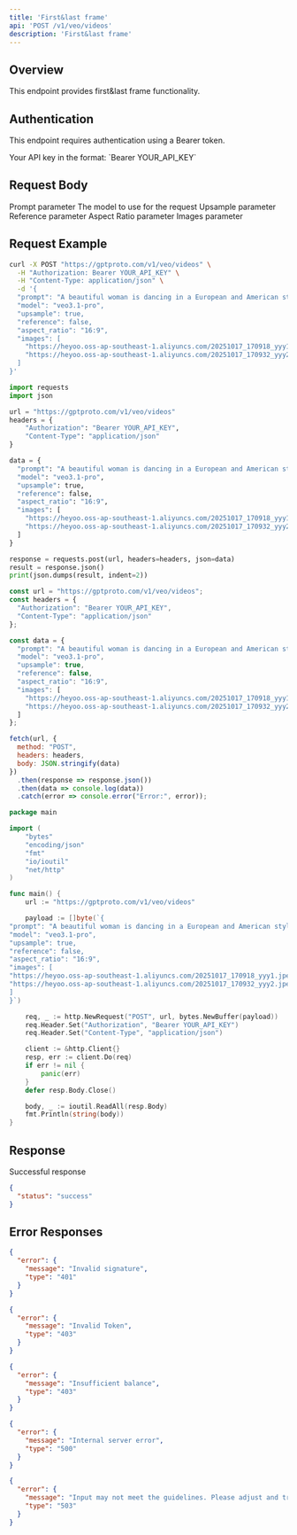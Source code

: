 ```yaml
---
title: 'First&last frame'
api: 'POST /v1/veo/videos'
description: 'First&last frame'
---
```


## Overview

This endpoint provides first&last frame functionality.

## Authentication

This endpoint requires authentication using a Bearer token.

<ParamField header="Authorization" type="string" required default="sk-***********">
  Your API key in the format: `Bearer YOUR_API_KEY`
</ParamField>

## Request Body

<ParamField body="prompt" type="string" required default="A beautiful woman is dancing in a European and American style">
  Prompt parameter
</ParamField>

<ParamField body="model" type="string" required default="veo3.1-pro">
  The model to use for the request
</ParamField>

<ParamField body="upsample" type="boolean"  default="true">
  Upsample parameter
</ParamField>

<ParamField body="reference" type="boolean"  default="false">
  Reference parameter
</ParamField>

<ParamField body="aspect_ratio" type="string"  default="16:9">
  Aspect Ratio parameter
</ParamField>

<ParamField body="images" type="array"  default="[&quot;https://heyoo.oss-ap-southeast-1.aliyuncs.com/20251017_170918_yyy1.jpeg&quot;, &quot;https://heyoo.oss-ap-southeast-1.aliyuncs.com/20251017_170932_yyy2.jpeg&quot;]">
  Images parameter
</ParamField>

## Request Example

<CodeGroup>

```bash cURL
curl -X POST "https://gptproto.com/v1/veo/videos" \
  -H "Authorization: Bearer YOUR_API_KEY" \
  -H "Content-Type: application/json" \
  -d '{
  "prompt": "A beautiful woman is dancing in a European and American style",
  "model": "veo3.1-pro",
  "upsample": true,
  "reference": false,
  "aspect_ratio": "16:9",
  "images": [
    "https://heyoo.oss-ap-southeast-1.aliyuncs.com/20251017_170918_yyy1.jpeg",
    "https://heyoo.oss-ap-southeast-1.aliyuncs.com/20251017_170932_yyy2.jpeg"
  ]
}'
```

```python Python
import requests
import json

url = "https://gptproto.com/v1/veo/videos"
headers = {
    "Authorization": "Bearer YOUR_API_KEY",
    "Content-Type": "application/json"
}

data = {
  "prompt": "A beautiful woman is dancing in a European and American style",
  "model": "veo3.1-pro",
  "upsample": true,
  "reference": false,
  "aspect_ratio": "16:9",
  "images": [
    "https://heyoo.oss-ap-southeast-1.aliyuncs.com/20251017_170918_yyy1.jpeg",
    "https://heyoo.oss-ap-southeast-1.aliyuncs.com/20251017_170932_yyy2.jpeg"
  ]
}

response = requests.post(url, headers=headers, json=data)
result = response.json()
print(json.dumps(result, indent=2))
```

```javascript JavaScript
const url = "https://gptproto.com/v1/veo/videos";
const headers = {
  "Authorization": "Bearer YOUR_API_KEY",
  "Content-Type": "application/json"
};

const data = {
  "prompt": "A beautiful woman is dancing in a European and American style",
  "model": "veo3.1-pro",
  "upsample": true,
  "reference": false,
  "aspect_ratio": "16:9",
  "images": [
    "https://heyoo.oss-ap-southeast-1.aliyuncs.com/20251017_170918_yyy1.jpeg",
    "https://heyoo.oss-ap-southeast-1.aliyuncs.com/20251017_170932_yyy2.jpeg"
  ]
};

fetch(url, {
  method: "POST",
  headers: headers,
  body: JSON.stringify(data)
})
  .then(response => response.json())
  .then(data => console.log(data))
  .catch(error => console.error("Error:", error));
```

```go Go
package main

import (
    "bytes"
    "encoding/json"
    "fmt"
    "io/ioutil"
    "net/http"
)

func main() {
    url := "https://gptproto.com/v1/veo/videos"

    payload := []byte(`{
"prompt": "A beautiful woman is dancing in a European and American style",
"model": "veo3.1-pro",
"upsample": true,
"reference": false,
"aspect_ratio": "16:9",
"images": [
"https://heyoo.oss-ap-southeast-1.aliyuncs.com/20251017_170918_yyy1.jpeg",
"https://heyoo.oss-ap-southeast-1.aliyuncs.com/20251017_170932_yyy2.jpeg"
]
}`)

    req, _ := http.NewRequest("POST", url, bytes.NewBuffer(payload))
    req.Header.Set("Authorization", "Bearer YOUR_API_KEY")
    req.Header.Set("Content-Type", "application/json")

    client := &http.Client{}
    resp, err := client.Do(req)
    if err != nil {
        panic(err)
    }
    defer resp.Body.Close()

    body, _ := ioutil.ReadAll(resp.Body)
    fmt.Println(string(body))
}
```

</CodeGroup>

## Response

<ResponseField name="Success" type="200">
  Successful response

```json
{
  "status": "success"
}
```
</ResponseField>

## Error Responses

<ResponseExample>

```json 401 - Invalid signature
{
  "error": {
    "message": "Invalid signature",
    "type": "401"
  }
}
```

```json 403 - Invalid Token
{
  "error": {
    "message": "Invalid Token",
    "type": "403"
  }
}
```

```json 403 - Insufficient balance
{
  "error": {
    "message": "Insufficient balance",
    "type": "403"
  }
}
```

```json 500 - Internal server error
{
  "error": {
    "message": "Internal server error",
    "type": "500"
  }
}
```

```json 503 - Content policy violation
{
  "error": {
    "message": "Input may not meet the guidelines. Please adjust and try again.",
    "type": "503"
  }
}
```

</ResponseExample>

